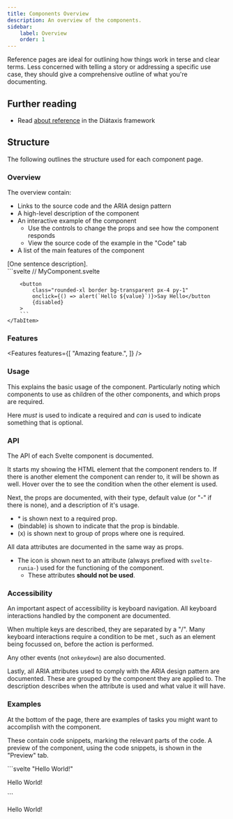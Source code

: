 ```yaml
---
title: Components Overview
description: An overview of the components.
sidebar:
    label: Overview
    order: 1
---
```



Reference pages are ideal for outlining how things work in terse and clear terms.
Less concerned with telling a story or addressing a specific use case, they should give a comprehensive outline of what you're documenting.

## Further reading

-   Read [about reference](https://diataxis.fr/reference/) in the Diátaxis framework

## Structure

The following outlines the structure used for each component page.

### Overview

The overview contain:

-   Links to the source code and the ARIA design pattern
-   A high-level description of the component
-   An <span class="text-runic-gradient">interactive example</span> of the component
    -   Use the controls to change the props and see how the component responds
    -   View the source code of the example in the "Code" tab
-   A list of the main features of the component

<Card title="[Component]">
<Links componentName="" ariaLink="https://www.w3.org/WAI/ARIA/apg/patterns/" />

<div class="py-4 text-xl text-[var(--sl-color-gray-2)]">[One sentence description].</div>

<Tabs>
    <TabItem label="Preview" icon="laptop">
        <InteractivePreviewExample client:load />
    </TabItem>
    <TabItem label="Code" icon="seti:svelte">
        ```svelte
        // MyComponent.svelte
        <script lang="ts">
            let { value, disabled } = $props();
        </script>

        <button
            class="rounded-xl border bg-transparent px-4 py-1"
            onclick={() => alert(`Hello ${value}`)}>Say Hello</button
            {disabled}
        >
        ```
    </TabItem>

</Tabs>

### Features

<Features
    features={[
        "Amazing feature.",
    ]}
/>
</Card>

### Usage

This explains the basic usage of the component.
Particularly noting which components to use as children of the other components,
and which props are required.

Here _must_ is used to indicate a required and _can_ is used to indicate something that is optional.

### API

The API of each Svelte component is documented.

It starts my showing the HTML element that the component renders to.
If there is another element the component can render to, it will be shown as well.
Hover over the <span class="inline-flex"><Icon name="information" /></span>
to see the condition when the other element is used.

<Card title="[Component]">
    <API.Introduction
        name="[Component]"
        element={{
            default: "[Default]",
            other: "[Other]",
            condition: "This would show when the other element is used"
        }}
        description="..."
    />
</Card>

Next, the props are documented, with their type, default value (or "-" if there is none), and a description of it's usage.

-   <span class="text-runic-gradient">\*</span> is shown next to a required prop.
-   <span class="text-sm">(bindable)</span> is shown to indicate that the prop is bindable.
-   <span class="text-runic-gradient mb-2 pr-1 text-sm">(x)</span> is shown next to group of props where
    one is required.

<Card title="Props">
    <API.Props
        props={[
            {
                name: "[name]",
                type: "[type]",
                defaultValue: undefined,
                description: "Lorem ipsum"
            },
            {
                name: "defaultProp",
                type: "[type]",
                defaultValue: "[value]",
                description: "Lorem ipsum"
            },
            {
                name: "requiredProp",
                required: true,
                type: "[type]",
                defaultValue: undefined,
                description: "Lorem ipsum"
            },
            {
                name: "bindableProp",
                type: "[type]",
                bindable: true,
                defaultValue: undefined,
                description: "Lorem ipsum"
            },
            {
                name: "groupProp1",
                required: "group1",
                type: "[type]",
                defaultValue: undefined,
                description: "Lorem ipsum"
            },
            {
                name: "groupProp2",
                required: "group1",
                type: "[type]",
                defaultValue: undefined,
                description: "Lorem ipsum"
            }
        ]}
    />
</Card>

All data attributes are documented in the same way as props.

-   The <span class="inline-flex"><Icon name="seti:ignored" /></span> icon
    is shown next to an attribute (always prefixed with `svelte-runia-`) used for the
    functioning of the component.
    -   These attributes **should not be used**.

<Card title="Data attributes">
    <API.DataAttributes
        attributes={[
            {
                name: "data-[name]",
                public: true,
                values: "[values]",
                description: "Lorem ipsum"
            },
            {
                name: "data-svelte-runia-[name]",
                values: "[values]",
                description: "Lorem ipsum"
            }
        ]}
    />
</Card>

### Accessibility

An important aspect of accessibility is keyboard navigation.
All keyboard interactions handled by the component are documented.

When multiple keys are described, they are separated by a "/".
Many keyboard interactions require a condition to be met
, such as an element being focussed on, before the action is performed.

<Card title="Keyboard interactions">
    <A11y.Keyboard
        interactions={[
            {
                keys: ["[key]"],
                condition: undefined,
                action: "Lorem ipsum"
            },
            {
                keys: ["[key1]", "[key2]"],
                condition: undefined,
                action: "Lorem ipsum"
            },
            {
                keys: ["[key]"],
                condition: "[condition]",
                action: "Lorem ipsum"
            }
        ]}
    />
</Card>

Any other events (not `onkeydown`) are also documented.

<Card title="Other events">
    <A11y.Events
        events={[
            {
                component: "[Component]",
                event: "[event]",
                action: "Lorem ipsum"
            }
        ]}
    />
</Card>

Lastly, all ARIA attributes used to comply with the ARIA design pattern are documented.
These are grouped by the component they are applied to.
The description describes when the attribute is used and what value it will have.

<Card title="ARIA attributes">
    <A11y.ARIAAttributes
        attributes={[
            {
                name: "aria-[name]",
                type: "[type]",
                description: "Lorem ipsum"
            }
        ]}
    />
</Card>

### Examples

At the bottom of the page, there are examples of tasks you might want to
accomplish with the component.

These contain code snippets, marking the relevant parts of the code.
A preview of the component, using the code snippets, is shown in the "Preview" tab.

<Card title="Hello World Example">
    <Example>
        <div slot="code">
            ```svelte "Hello World!"
            <p>Hello World!</p>
            ```
        </div>
        <div slot="preview">
            <p>Hello World!</p>
        </div>
    </Example>
</Card>
